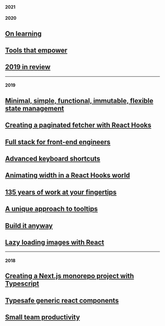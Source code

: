 #### 2021

<!-- ## [2020 in review](/blog/2020-in-review) -->

#### 2020

## [On learning](/blog/on-learning)

## [Tools that empower](/blog/tools-that-empower)

## [2019 in review](/blog/2019-in-review)

---

#### 2019

## [Minimal, simple, functional, immutable, flexible state management](/blog/simple-state-management)

## [Creating a paginated fetcher with React Hooks](/blog/paginated-hooks)

## [Full stack for front-end engineers](/blog/full-stack-for-front-end)

## [Advanced keyboard shortcuts](/blog/advanced-keyboard-shortcuts)

## [Animating width in a React Hooks world](/blog/animating-width-in-a-react-hooks-world)

## [135 years of work at your fingertips](/blog/135-years-of-work-at-your-fingertips)

## [A unique approach to tooltips](/blog/a-unique-approach-to-tooltips)

## [Build it anyway](/blog/build-it-anyway)

## [Lazy loading images with React](/blog/lazy-loading-images-with-react)

---

#### 2018

## [Creating a Next.js monorepo project with Typescript](/blog/next-typescript-monorepo)

## [Typesafe generic react components](/blog/typesafe-react-components)

## [Small team productivity](/blog/productivity)

